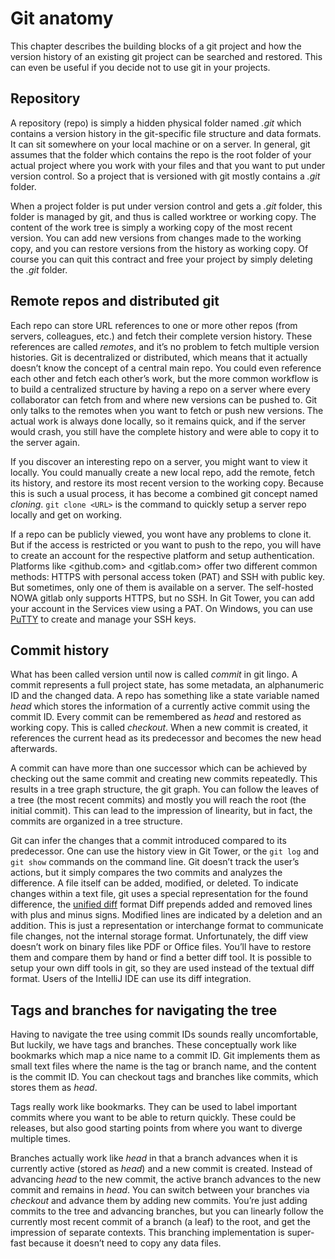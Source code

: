 # Git anatomy

This chapter describes the building blocks of a git project and how the version history of an existing git project can be searched and restored.
This can even be useful if you decide not to use git in your projects.

## Repository

A repository (repo) is simply a hidden physical folder named _.git_ which contains a version history in the git-specific file structure and data formats.
It can sit somewhere on your local machine or on a server.
In general, git assumes that the folder which contains the repo
is the root folder of your actual project where you work with your files and that you want to put under version control.
So a project that is versioned with git mostly contains a _.git_ folder.

When a project folder is put under version control and gets a _.git_ folder,
this folder is managed by git, and thus is called worktree or working copy.
The content of the work tree is simply a working copy of the most recent version.
You can add new versions from changes made to the working copy, and you can restore versions from the history as working copy.
Of course you can quit this contract and free your project by simply deleting the _.git_ folder.

## Remote repos and distributed git

Each repo can store URL references to one or more other repos (from servers, colleagues, etc.) and fetch their complete version history.
These references are called _remotes_, and it's no problem to fetch multiple version histories.
Git is decentralized or distributed, which means that it actually doesn't know the concept of a central main repo.
You could even reference each other and fetch each other's work, but the more common workflow is to build a centralized structure by having a repo on a server where every collaborator can fetch from and where new versions can be pushed to.
Git only talks to the remotes when you want to fetch or push new versions.
The actual work is always done locally, so it remains quick, and if the server would crash, you still have the complete history and were able to copy it to the server again.

If you discover an interesting repo on a server, you might want to view it locally.
You could manually create a new local repo, add the remote, fetch its history, and restore its most recent version to the working copy.
Because this is such a usual process, it has become a combined git concept named _cloning_.
`git clone <URL>` is the command to quickly setup a server repo locally and get on working.

If a repo can be publicly viewed, you wont have any problems to clone it.
But if the access is restricted or you want to push to the repo, you will have to create an account for the respective platform and setup authentication.
Platforms like <github.com> and <gitlab.com> offer two different common methods: HTTPS with personal access token (PAT) and SSH with public key.
But sometimes, only one of them is available on a server.
The self-hosted NOWA gitlab only supports HTTPS, but no SSH.
In Git Tower, you can add your account in the Services view using a PAT.
On Windows, you can use [PuTTY] to create and manage your SSH keys.

[putty]: https://www.chiark.greenend.org.uk/~sgtatham/putty/

## Commit history

What has been called version until now is called _commit_ in git lingo.
A commit represents a full project state, has some metadata, an alphanumeric ID and the changed data.
A repo has something like a state variable named _head_ which stores the information of a currently active commit using the commit ID.
Every commit can be remembered as _head_ and restored as working copy. This is called _checkout_.
When a new commit is created, it references the current head as its predecessor and becomes the new head afterwards.

A commit can have more than one successor which can be achieved by checking out the same commit and creating new commits repeatedly.
This results in a tree graph structure, the git graph.
You can follow the leaves of a tree (the most recent commits) and mostly you will reach the root (the initial commit).
This can lead to the impression of linearity, but in fact, the commits are organized in a tree structure.

Git can infer the changes that a commit introduced compared to its predecessor.
One can use the history view in Git Tower, or the `git log` and `git show` commands on the command line.
Git doesn't track the user's actions, but it simply compares the two commits and analyzes the difference.
A file itself can be added, modified, or deleted.
To indicate changes within a text file, git uses a special representation for the found difference, the [unified diff][diff] format
Diff prepends added and removed lines with plus and minus signs.
Modified lines are indicated by a deletion and an addition.
This is just a representation or interchange format to communicate file changes, not the internal storage format.
Unfortunately, the diff view doesn't work on binary files like PDF or Office files.
You'll have to restore them and compare them by hand or find a better diff tool.
It is possible to setup your own diff tools in git, so they are used instead of the textual diff format.
Users of the IntelliJ IDE can use its diff integration.

[diff]: https://en.wikipedia.org/wiki/Diff#Unified_format

## Tags and branches for navigating the tree

Having to navigate the tree using commit IDs sounds really uncomfortable, But luckily, we have tags and branches.
These conceptually work like bookmarks which map a nice name to a commit ID.
Git implements them as small text files where the name is the tag or branch name, and the content is the commit ID.
You can checkout tags and branches like commits, which stores them as _head_.

Tags really work like bookmarks. They can be used to label important commits where you want to be able to return quickly.
These could be releases, but also good starting points from where you want to diverge multiple times.

Branches actually work like _head_ in that a branch advances when it is currently active (stored as _head_) and a new commit is created.
Instead of advancing _head_ to the new commit, the active branch advances to the new commit and remains in _head_.
You can switch between your branches via _checkout_ and advance them by adding new commits.
You're just adding commits to the tree and advancing branches, but you can linearly follow the currently most recent commit of a branch (a leaf) to the root, and get the impression of separate contexts.
This branching implementation is super-fast because it doesn't need to copy any data files.
